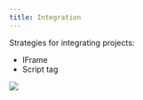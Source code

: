 ```yaml
---
title: Integration
---
```


Strategies for integrating projects:

<ul>
  <li>IFrame</li>
  <li>Script tag</li>
</ul>
<img
  src="https://res.cloudinary.com/elazar93/image/upload/v1646406058/carbon_29_ytdvjy.png"
  className="script-image"
/>
